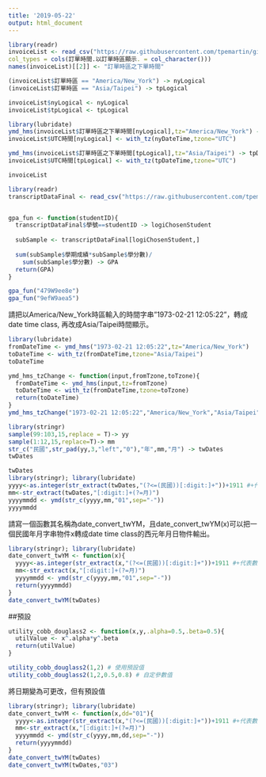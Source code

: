 ```yaml
---
title: '2019-05-22'
output: html_document
---
```


```r
library(readr)
invoiceList <- read_csv("https://raw.githubusercontent.com/tpemartin/github-data/master/invoiceList.csv",
col_types = cols(訂單時間.以訂單時區顯示. = col_character()))
names(invoiceList)[[2]] <- "訂單時區之下單時間"
```

```r
(invoiceList$訂單時區 == "America/New_York") -> nyLogical
(invoiceList$訂單時區 == "Asia/Taipei") -> tpLogical

invoiceList$nyLogical <- nyLogical
invoiceList$tpLogical <- tpLogical

library(lubridate)
ymd_hms(invoiceList$訂單時區之下單時間[nyLogical],tz="America/New_York") -> nyDateTime
invoiceList$UTC時間[nyLogical] <- with_tz(nyDateTime,tzone="UTC")

ymd_hms(invoiceList$訂單時區之下單時間[tpLogical],tz="Asia/Taipei") -> tpDateTime
invoiceList$UTC時間[tpLogical] <- with_tz(tpDateTime,tzone="UTC")

invoiceList
```


```r
library(readr)
transcriptDataFinal <- read_csv("https://raw.githubusercontent.com/tpemartin/github-data/master/transcriptDataFinal.csv")


gpa_fun <- function(studentID){
  transcriptDataFinal$學號==studentID -> logiChosenStudent
  
  subSample <- transcriptDataFinal[logiChosenStudent,]
  
  sum(subSample$學期成績*subSample$學分數)/
    sum(subSample$學分數) -> GPA
  return(GPA)
}
```

```r
gpa_fun("479W9ee8e")
gpa_fun("9efW9aea5")
```


請把以America/New_York時區輸入的時間字串"1973-02-21 12:05:22"，轉成date time class, 再改成Asia/Taipei時間顯示。
```r
library(lubridate)
fromDateTime <- ymd_hms("1973-02-21 12:05:22",tz="America/New_York")
toDateTime <- with_tz(fromDateTime,tzone="Asia/Taipei")
toDateTime
```

```r
ymd_hms_tzChange <- function(input,fromTzone,toTzone){
  fromDateTime <- ymd_hms(input,tz=fromTzone)
  toDateTime <- with_tz(fromDateTime,tzone=toTzone)
  return(toDateTime)
}
ymd_hms_tzChange("1973-02-21 12:05:22","America/New_York","Asia/Taipei")
```


```r
library(stringr)
sample(99:103,15,replace = T)-> yy
sample(1:12,15,replace=T)-> mm
str_c("民國",str_pad(yy,3,"left","0"),"年",mm,"月") -> twDates
twDates
```

```r
twDates
library(stringr); library(lubridate)
yyyy<-as.integer(str_extract(twDates,"(?<=(民國))[:digit:]+"))+1911 #+代表數字們
mm<-str_extract(twDates,"[:digit:]+(?=月)")
yyyymmdd <- ymd(str_c(yyyy,mm,"01",sep="-"))
yyyymmdd
```

請寫一個函數其名稱為date_convert_twYM，且date_convert_twYM(x)可以把一個民國年月字串物件x轉成date time class的西元年月日物件輸出。
```r
library(stringr); library(lubridate)
date_convert_twYM <- function(x){
  yyyy<-as.integer(str_extract(x,"(?<=(民國))[:digit:]+"))+1911 #+代表數字們
  mm<-str_extract(x,"[:digit:]+(?=月)")
  yyyymmdd <- ymd(str_c(yyyy,mm,"01",sep="-"))
  return(yyyymmdd)
}
date_convert_twYM(twDates)
```


##預設
```r
utility_cobb_douglass2 <- function(x,y,.alpha=0.5,.beta=0.5){
  utilValue <- x^.alpha*y^.beta
  return(utilValue)
}
```

```r
utility_cobb_douglass2(1,2) # 使用預設值
utility_cobb_douglass2(1,2,0.5,0.8) # 自定參數值
```

將日期變為可更改，但有預設值
```r
library(stringr); library(lubridate)
date_convert_twYM <- function(x,dd="01"){
  yyyy<-as.integer(str_extract(x,"(?<=(民國))[:digit:]+"))+1911 #+代表數字們
  mm<-str_extract(x,"[:digit:]+(?=月)")
  yyyymmdd <- ymd(str_c(yyyy,mm,dd,sep="-"))
  return(yyyymmdd)
}
date_convert_twYM(twDates)
date_convert_twYM(twDates,"03")
```

